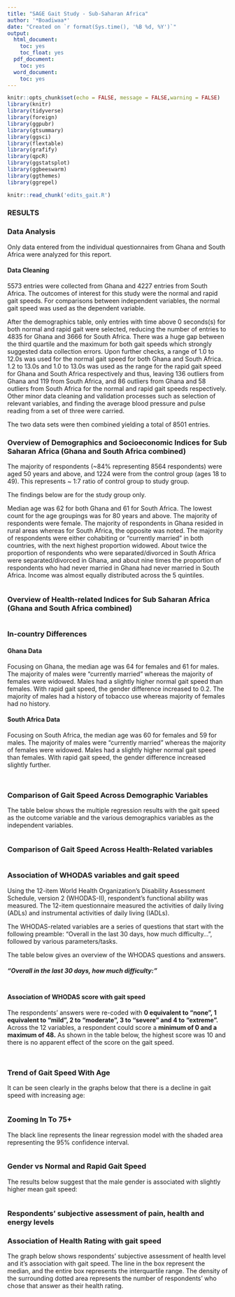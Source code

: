 ```yaml
---
title: "SAGE Gait Study - Sub-Saharan Africa"
author: '*Boadiwaa*'
date: "Created on `r format(Sys.time(), '%B %d, %Y')`"
output:
  html_document:
    toc: yes
    toc_float: yes
  pdf_document:
    toc: yes
  word_document:
    toc: yes
---
```


```r
knitr::opts_chunk$set(echo = FALSE, message = FALSE,warning = FALSE)
library(knitr)
library(tidyverse)
library(foreign)
library(ggpubr)
library(gtsummary)
library(ggsci)
library(flextable)
library(grafify)
library(qpcR)
library(ggstatsplot)
library(ggbeeswarm)
library(ggthemes)
library(ggrepel)

knitr::read_chunk('edits_gait.R')

```

### **RESULTS**

### **Data Analysis**

Only data entered from the individual questionnaires from Ghana and South Africa were analyzed for this report.

#### Data Cleaning

5573 entries were collected from Ghana and 4227 entries from South Africa. The outcomes of interest for this study were the normal and rapid gait speeds. For comparisons between independent variables, the normal gait speed was used as the dependent variable.

After the demographics table, only entries with time above 0 seconds(s) for both normal and rapid gait were selected, reducing the number of entries to 4835 for Ghana and 3666 for South Africa. There was a huge gap between the third quartile and the maximum for both gait speeds which strongly suggested data collection errors. Upon further checks, a range of 1.0 to 12.0s was used for the normal gait speed for both Ghana and South Africa. 1.2 to 13.0s and 1.0 to 13.0s was used as the range for the rapid gait speed for Ghana and South Africa respectively and thus, leaving 136 outliers from Ghana and 119 from South Africa, and  86 outliers from Ghana and 58 outliers from South Africa for the normal and rapid gait speeds respectively. Other minor data cleaning and validation processes such as selection of relevant variables, and finding the average blood pressure and pulse reading from a set of three were carried.

The two data sets were then combined yielding a total of 8501 entries.


### Overview of Demographics and Socioeconomic Indices for Sub Saharan Africa (Ghana and South Africa combined)

The majority of respondents (~84% representing 8564 respondents) were aged 50 years and above, and 1224 were from the control group (ages 18 to 49).  This represents ~ 1:7 ratio of control group to study group.

The findings below are for the study group only.

Median age was 62 for both Ghana and 61 for South Africa. The lowest count for the age groupings was for 80 years and above. The majority of respondents were female. 
The majority of respondents in Ghana resided in rural areas whereas for South Africa, the opposite was noted. The majority of respondents were either cohabiting or "currently married" in both countries, with the next highest proportion widowed. About twice the proportion of respondents who were separated/divorced in South Africa were separated/divorced in Ghana, and about nine times the proportion of respondents who had never married in Ghana had never married in South Africa. Income was almost equally distributed across the 5 quintiles.


```r

```


### Overview of Health-related Indices for Sub Saharan Africa (Ghana and South Africa combined)  

<!-- The majority of respondents in Ghana were of normal weight whereas the majority from South Africa were obese.The majority of respondents had no history of chronic disease or alcohol use. For tobacco use however, the majority from Ghana had a positive history whereas the majority from South Africa had a negative history. -->

```r

```

### In-country Differences

#### Ghana Data

Focusing on Ghana, the median age was 64 for females and 61 for males. The majority of males were "currently married" whereas the majority of females were widowed. Males had a slightly higher normal gait speed than females. With rapid gait speed, the gender difference increased to 0.2. The majority of males had a history of tobacco use whereas majority of females had no history.

#### South Africa Data

Focusing on South Africa, the median age was 60 for females and 59 for males. The majority of males were "currently married" whereas the majority of females were widowed. Males had a slightly higher normal gait speed than females. With rapid gait speed, the gender difference increased slightly further.

```r

```


```r

```

### Comparison of Gait Speed Across Demographic Variables

The table below shows the multiple regression results with the gait speed as the outcome variable and the various demographics variables as the independent variables.

```r

```


### Comparison of Gait Speed Across Health-Related variables

<!-- Obesity,defined as a Body-Mass Index (BMI) of 30kg/m2 and above, decrease in mean gait speed which was considered statistically significant. Being underweight (BMI <18.5kg/m2) was associated with a reduction in mean gait speed by 0.03 (statistically insignificant).   -->

<!-- Generally, having no history of chronic disease was associated with higher gait speed, with the exception of Diabetes Mellitus, Injury from Road Traffic Accidents and Cataracts. A history of alcohol use was associated with a statistically significant lower gait speed. On the other hand, a history of tobacco use was associated with an insignificant increase in gait speed. -->


```r

```


### Association of WHODAS variables and gait speed 

Using the 12-item World Health Organization's Disability Assessment Schedule, version 2 (WHODAS-II), respondent’s functional ability was measured. The 12-item questionnaire measured the activities of daily living (ADLs) and instrumental activities of daily living (IADLs). 

The WHODAS-related variables are a series of questions that start with the following preamble:
"Overall in the last 30 days, how much difficulty…", followed by various parameters/tasks.

The table below gives an overview of the WHODAS questions and answers.

##### **"Overall in the last 30 days, how much difficulty: "**
```r

```


#### Association of WHODAS score with gait speed

The respondents' answers were re-coded with **0 equivalent to "none", 1 equivalent to "mild", 2 to "moderate", 3 to "severe" and 4 to "extreme".** Across the 12 variables, a respondent could score a **minimum of 0 and a maximum of 48.** As shown in the table below, the highest score was 10 and there is no apparent effect of the score on the gait speed.

```r

```



```r
 
```

### Trend of Gait Speed With Age
It can be seen clearly in the graphs below that there is a decline in gait speed with increasing age:
```r
 
```

### Zooming In To 75+
The black line represents the linear regression model with the shaded area representing the 95% confidence interval. 
```r

```


### Gender vs Normal and Rapid Gait Speed
The results below suggest that the male gender is associated with slightly higher mean gait speed:
```r

```


### Respondents' subjective assessment of pain, health and energy levels

### Association of Health Rating with gait speed

The graph below shows respondents' subjective assessment of health level and it's association with gait speed. The line in the box represent the median, and the entire box represents the interquartile range. The density of the surrounding dotted area represents the number of respondents' who chose that answer as their health rating.


```r

```

 